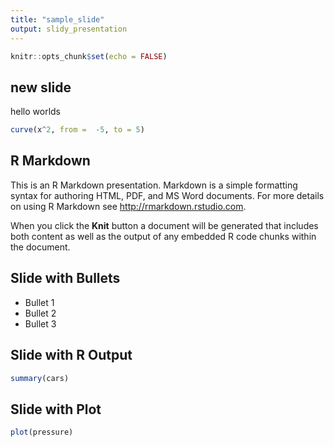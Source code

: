 ```yaml
---
title: "sample_slide"
output: slidy_presentation
---
```


```r
knitr::opts_chunk$set(echo = FALSE)
```

## new slide
hello worlds

```r
curve(x^2, from =  -5, to = 5)
```


## R Markdown

This is an R Markdown presentation. Markdown is a simple formatting syntax for authoring HTML, PDF, and MS Word documents. For more details on using R Markdown see <http://rmarkdown.rstudio.com>.

When you click the **Knit** button a document will be generated that includes both content as well as the output of any embedded R code chunks within the document.

## Slide with Bullets

- Bullet 1
- Bullet 2
- Bullet 3

## Slide with R Output

```r
summary(cars)
```

## Slide with Plot

```r
plot(pressure)
```

